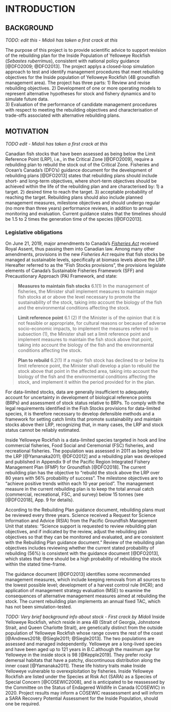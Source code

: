 # INTRODUCTION

## BACKGROUND

*TODO: edit this - Midoli has taken a first crack at this*


The purpose of this project is to provide scientific advice to support revision of the rebuilding plan for the Inside Population of Yelloweye Rockfish (*Sebastes ruberrimus*), consistent with national policy guidance [@DFO2009; @DFO2013]. The project applys a closed-loop simulation approach to test and identify management procedures that meet rebuilding objectives for the Inside population of Yelloweye Rockfish (4B groundfish management area). The project has three parts: 
1) Review and revise rebuilding objectives. 
2) Development of one or more operating models to represent alternative hypotheses for stock and fishery dynamics and to simulate future data.  
3) Evaluation of the performance of candidate management procedures with respect to meeting the rebuilding objectives and characterisation of trade-offs associated with alternative rebuilding plans.



## MOTIVATION

*TODO edit - Midoli has taken a first crack at this*

Canadian fish stocks that have been assessed as being below the Limit Reference Point (LRP), i.e., in the Critical Zone [@DFO2009], require a rebuilding plan to rebuild the stock out of the Critical Zone.  Fisheries and Ocean's Canada's (DFO's) guidance document for the development of rebuilding plans [@DFO2013] states that rebuilding plans should include short- and long-term objectives, where short-term objectives should be achieved within the life of the rebuilding plan and are characterised by: 
1) a target. 
2) desired time to reach the target. 
3) acceptable probability of reaching the target. 
Rebuilding plans should also include planned management measures, milestone objectives and should undergo regular (no more than three years) performance reviews, in addition to annual monitoring and evaluation. Current guidance states that the timelines should be 1.5 to 2 times the generation time of the species [@DFO2013]. 

### Legislative obligations

On June 21, 2019, major amendments to Canada's [*Fisheries Act*](https://laws-lois.justice.gc.ca/eng/acts/f-14/page-3.html#h-1175547) received Royal Assent, thus passing them into Canadian law. Among many other amendments, provisions in the new *Fisheries Act* require that fish stocks be managed at sustainable levels, specifically at biomass levels above the LRP. Hereafter referred to as the "Fish Stocks provisions", the provisions legislate elements of Canada's Sustainable Fisheries Framework (SFF) and Precaustionary Approach (PA) Framework, and state:

> **Measures to maintain fish stocks**
> 6.1(1) In the management of fisheries, the Minister shall implement measures to maintain major fish stocks at or above the level necessary to promote the sustainability of the stock, taking into account the biology of the fish and the environmental conditions affecting the stock.

> **Limit reference point**
> 6.1 (2) If the Minister is of the opinion that it is not feasible or appropriate, for cultural reasons or because of adverse socio-economic impacts, to implement the measures referred to in subsection (1), the Minister shall set a limit reference point and implement measures to maintain the fish stock above that point, taking into account the biology of the fish and the environmental conditions affecting the stock.

> **Plan to rebuild**
> 6.2(1) If a major fish stock has declined to or below its limit reference point, the Minister shall develop a plan to rebuild the stock above that point in the affected area, taking into account the biology of the fish and the environmental conditions affecting the stock, and implement it within the period provided for in the plan.

For data-limited stocks, data are generally insufficient to adequately account for uncertainty in development of biological reference points (BRPs) and assessment of stock status relative to BRPs. To comply with the legal requirements identified in the Fish Stocks provisions for data-limited species, it is therefore necessary to develop defensible methods and a framework for setting catch limits that promote sustainability and maintain stocks above their LRP, recognizing that, in many cases, the LRP and stock status cannot be reliably estimated.

Inside Yelloweye Rockfish is a data-limited species targeted in hook and line commercial fisheries, Food Social and Ceremonial (FSC) fisheries, and recreational fisheries. The population was assessed in 2011 as being below the LRP [@Yamanaka2011; @DFO2012] and a rebuilding plan was developed and published in Appendix 9 of the Pacific Region Integrated Fishery Management Plan (IFMP) for Groundfish [@DFO2018]. The current rebuilding plan has the objective to “rebuild the stock above the LRP over 80 years with 56% probability of success”. The milestone objectives are to “achieve positive trends within each 10 year period”. The management measure in the current rebuilding plan is to keep the total annual catch (commercial, recreational, FSC, and survey) below 15 tonnes (see [@DFO2018], App. 9 for details). 

According to the Rebuilding Plan guidance document, rebuilding plans must be reviewed every three years. Science received a Request for Science Information and Advice (RSIA) from the Pacific Groundfish Management Unit that states: “Science support is requested to review rebuilding plan objectives, and if indicated by the review, adjust the rebuilding plan objectives so that they can be monitored and evaluated, and  are consistent with the Rebuilding Plan guidance document.” Review of the rebuilding plan objectives includes reviewing whether the current stated probability of rebuilding (56%) is consistent with the guidance document [@DFO2013], which states that there should be a high probability of rebuilding the stock within the stated time-frame.

The guidance document [@DFO2013] identifies some recommended management measures, which include keeping removals from all sources to the lowest possible level; development of a harvest control rule (HCR); and application of management strategy evaluation (MSE) to examine the consequences of alternative management measures aimed at rebuilding the stock. The current rebuilding plan implements an annual fixed TAC, which has not been simulation-tested.

*TODO: Very brief background info about stock - First crack by Midoli*
Inside Yelloweye Rockfish, which reside in area 4B (Strait of Georgia, Johnstone Strait, and Queen Charlotte Strait), are genetically distinct from the outside population of Yelloweye Rockfish whose range covers the rest of the coast [@Andrews2018; @Siegle2011; @Siegle2013]. The two populations are assessed and managed independently. Yelloweye are a long-lived species and have been aged up to 121 years in B.C.although the maximum age for Yelloweye in the inside stock is 98 [@Kepple2019]. They prefer rocky demersal habitats that have a patchy, discontinuous distribution along the inner coast [@Yamanaka2011]. These life history traits make Inside Yelloweye vulnerable to overexploitation by fisheries. Inside Yelloweye Rockfish are listed under the Species at Risk Act (SARA) as a Species of Special Concern [@COSEWIC2008], and is anticipated to be reassessed by the Committee on the Status of Endagered Wildlife in Canada (COSEWIC) in 2020. Project results may inform a COSEWIC reassessment and will inform a SARA Recovery Potential Assessment for the Inside Population, should one be required.
